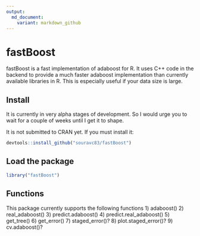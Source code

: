 ```yaml
---
output:
  md_document:
    variant: markdown_github
---
```


<!-- README.md is generated from README.Rmd. Please edit that file -->

# fastBoost
fastBoost is a fast implementation of adaboost for R. It uses C++ code in the backend to provide
a much faster adaboost implementation than currently available libraries in R. This is especially
useful if your data size is large.

## Install
It is currently in very alpha stages of development. So I would urge you to wait for a couple of 
weeks until I get it to shape.

It is not submitted to CRAN yet.
If you must install it:
```r
devtools::install_github("souravc83/fastBoost")
```

## Load the package
```r
library("fastBoost")
```


## Functions
This package currently supports the following functions
1) adaboost()
2) real_adaboost()
3) predict.adaboost()
4) predict.real_adaboost()
5) get_tree()
6) get_error()
7) staged_error()?
8) plot.staged_error()?
9) cv.adaboost()?

